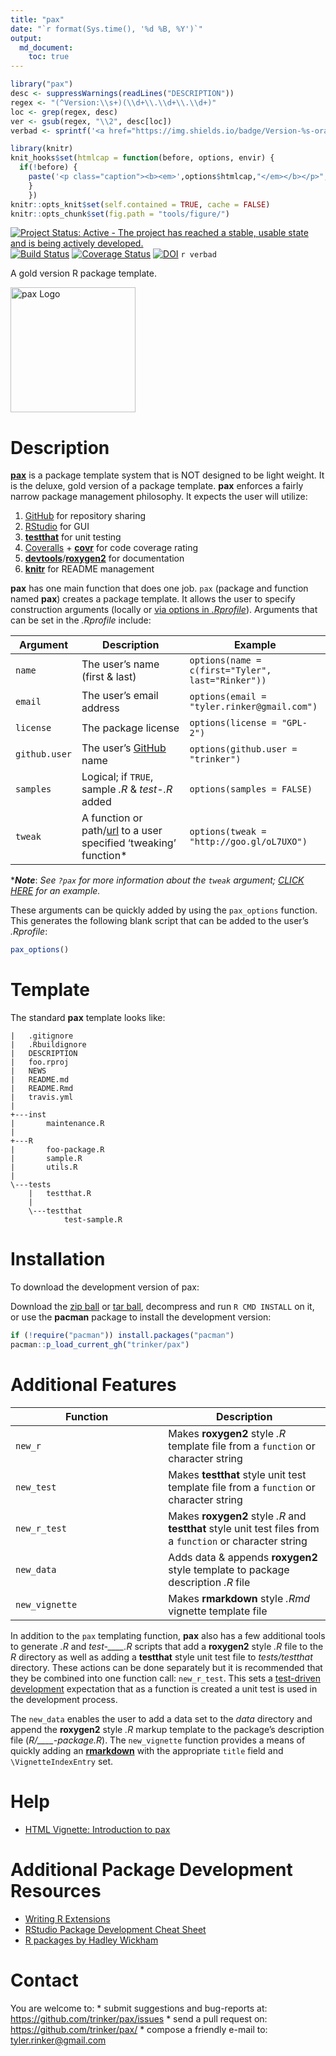 ```yaml
---
title: "pax"
date: "`r format(Sys.time(), '%d %B, %Y')`"
output:
  md_document:
    toc: true      
---
```


```r
library("pax")
desc <- suppressWarnings(readLines("DESCRIPTION"))
regex <- "(^Version:\\s+)(\\d+\\.\\d+\\.\\d+)"
loc <- grep(regex, desc)
ver <- gsub(regex, "\\2", desc[loc])
verbad <- sprintf('<a href="https://img.shields.io/badge/Version-%s-orange.svg"><img src="https://img.shields.io/badge/Version-%s-orange.svg" alt="Version"/></a></p>', ver, ver)
````

```r
library(knitr)
knit_hooks$set(htmlcap = function(before, options, envir) {
  if(!before) {
    paste('<p class="caption"><b><em>',options$htmlcap,"</em></b></p>",sep="")
    }
    })
knitr::opts_knit$set(self.contained = TRUE, cache = FALSE)
knitr::opts_chunk$set(fig.path = "tools/figure/")
```

[![Project Status: Active - The project has reached a stable, usable state and is being actively developed.](http://www.repostatus.org/badges/0.1.0/active.svg)](http://www.repostatus.org/#active)
[![Build Status](https://travis-ci.org/trinker/pax.svg?branch=master)](https://travis-ci.org/trinker/pax)
[![Coverage Status](https://coveralls.io/repos/trinker/pax/badge.svg?branch=master)](https://coveralls.io/r/trinker/pax?branch=master)
[![DOI](https://zenodo.org/badge/5398/trinker/pax.svg)](http://dx.doi.org/10.5281/zenodo.15891)
`r verbad`

A gold version R package template.


<img src="tools/pax_logo/r_pax.png" width="200" alt="pax Logo">  
  

# Description

[**pax**](http://trinker.github.io/pax_dev) is a package template system that is NOT designed to be light weight.  It is the deluxe, gold version of a package template.  **pax** enforces a fairly narrow package management philosophy.  It expects the user will utilize:

1.  [GitHub](https://github.com) for repository sharing
2.  [RStudio](http://www.rstudio.com/) for GUI 
3.  [**testthat**](http://cran.r-project.org/web/packages/testthat/index.html) for unit testing
4.  [Coveralls](https://coveralls.io/) + [**covr**](https://github.com/jimhester/covr) for code coverage rating
5.  [**devtools**](http://cran.r-project.org/web/packages/devtools/index.html)/[**roxygen2**](http://cran.r-project.org/web/packages/roxygen2/index.html) for documentation 
6.  [**knitr**](http://yihui.name/knitr/) for README management

**pax** has one main function that does one job.  `pax` (package and function named **pax**) creates a package template.  It allows the user to specify construction arguments (locally or [via options in *.Rprofile*](http://www.statmethods.net/interface/customizing.html)). Arguments that can be set in the *.Rprofile* include:


| Argument         |  Description                                       | Example                                             |
|------------------|---------------------------------------------|-----------------------------------------------------|
| `name`  | The user's name (first & last) |   `options(name = c(first="Tyler",  last="Rinker"))`|                 |
| `email`  | The user's email address |   `options(email = "tyler.rinker@gmail.com")`|  
| `license` | The package license | `options(license = "GPL-2")` |
| `github.user`  | The user's [GitHub](https://github.com) name |   `options(github.user = "trinker")`|    
| `samples` | Logical; if `TRUE`, sample *.R* & *test-.R* added | `options(samples = FALSE)` |     
| `tweak`  | A function or path/[url](http://goo.gl/oL7UXO) to a user specified 'tweaking' function\* |   `options(tweak = "http://goo.gl/oL7UXO")`|     

\****Note***: *See `?pax` for more information about the `tweak` argument; [CLICK HERE](https://raw.githubusercontent.com/trinker/pax_tweak/master/pax_tweak.R) for an example.*

These arguments can be quickly added by using the `pax_options` function.  This generates the following blank script that can be added to the user's *.Rprofile*:

```r
pax_options()
```

# Template

The standard **pax** template looks like:

```
|   .gitignore
|   .Rbuildignore
|   DESCRIPTION
|   foo.rproj
|   NEWS
|   README.md
|   README.Rmd
|   travis.yml
|   
+---inst
|       maintenance.R
|       
+---R
|       foo-package.R
|       sample.R
|       utils.R
|       
\---tests
    |   testthat.R
    |   
    \---testthat
            test-sample.R
```

# Installation

To download the development version of pax:

Download the [zip ball](https://github.com/trinker/pax/zipball/master) or [tar ball](https://github.com/trinker/pax/tarball/master), decompress and run `R CMD INSTALL` on it, or use the **pacman** package to install the development version:

```r
if (!require("pacman")) install.packages("pacman")
pacman::p_load_current_gh("trinker/pax")
```
# Additional Features

|  Function      |  Description    |
|----------------|-----------------|
| `new_r`        | Makes **roxygen2** style *.R* template file from a `function` or character string |
| `new_test`     | Makes **testthat** style unit test template file from a `function` or character string |
| `new_r_test`   | Makes **roxygen2** style *.R* and **testthat** style unit test files from a `function` or character string |
| `new_data` | Adds data & appends **roxygen2** style template to package description *.R* file |
| `new_vignette` | Makes **rmarkdown** style *.Rmd* vignette template file |

In addition to the `pax` templating function, **pax** also has a few additional tools to generate *.R* and *test-____.R* scripts that add a **roxygen2** style *.R* file to the *R* directory as well as adding a **testthat** style unit test file to *tests/testthat* directory.  These actions can be done separately but it is recommended that they be combined into one function call: `new_r_test`.  This sets a [test-driven development](http://en.wikipedia.org/wiki/Test-driven_development) expectation that as a function is created a unit test is used in the development process.

The `new_data` enables the user to add a data set to the *data* directory and append the **roxygen2** style *.R* markup template to the package's description file (*R/____-package.R*).  The `new_vignette` function provides a means of quickly adding an [**rmarkdown**](http://rmarkdown.rstudio.com/package_vignette_format.html) with the appropriate `title` field and  `\VignetteIndexEntry` set.

# Help

- [HTML Vignette: Introduction to pax](http://trinker.github.io/pax/vignettes/introduction.html)       

# Additional Package Development Resources

- [Writing R Extensions](http://cran.r-project.org/doc/manuals/r-release/R-exts.html)
- [RStudio Package Development Cheat Sheet](http://www.rstudio.com/wp-content/uploads/2015/03/devtools-cheatsheet.pdf)       
- [R packages by Hadley Wickham](http://r-pkgs.had.co.nz/)        

# Contact

You are welcome to:
* submit suggestions and bug-reports at: <https://github.com/trinker/pax/issues>
* send a pull request on: <https://github.com/trinker/pax/>
* compose a friendly e-mail to: <tyler.rinker@gmail.com>



